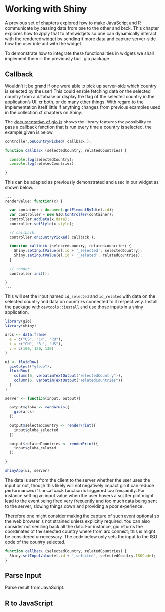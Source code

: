 # Working with Shiny

A previous set of chapters explored how to make JavaScript and R communicate by passing data from one to the other and back. This chapter explores how to apply that to htmlwidgets so one can dynamically interact with the rendered widget by sending it more data and capture server-side how the user interact with the widget.

To demonstrate how to integrate these functionalities in widgets we shall implement them in the previously built gio package.

## Callback {-}

Wouldn't it be grand if one were able to pick up server-side which country is selected by the user! This could enable fetching data on the selected country from a database or display the flag of the selected country in the application's UI, or both, or do many other things. With regard to the implementation itself little if anything changes from previous examples used in the collection of chapters on Shiny.

The [documentation of gio.js](https://giojs.org/html/docs/callbackPicked.html) shows the library features the possibility to pass a callback function that is run every time a country is selected, the example given is below.

```js
controller.onCountryPicked( callback );

function callback (selectedCountry, relatedCountries) {

  console.log(selectedCountry);
  console.log(relatedCountries);

}
```

This can be adapted as previously demonstrated and used in our widget as shown below.

```js
...
renderValue: function(x) {

  var container = document.getElementById(el.id);
  var controller = new GIO.Controller(container);
  controller.addData(x.data);
  controller.setStyle(x.style);

  // callback
  controller.onCountryPicked( callback );

  function callback (selectedCountry, relatedCountries) {
    Shiny.setInputValue(el.id + '_selected', selectedCountry);
    Shiny.setInputValue(el.id + '_related', relatedCountries);
  }

  // render
  controller.init();

}
...
```

This will set the input named `id_selected` and `id_related` with data on the selected country and data on countries connected to it respectively. Install the package with `devtools::install` and use those inputs in a shiny application.

```r
library(gio)
library(shiny)

arcs <- data.frame(
  e = c("US", "CN", "RU"),
  i = c("CN", "RU", "US"),
  v = c(100, 120, 130)
)

ui <- fluidRow(
  gioOutput("globe"),
  fluidRow(
    column(6, verbatimTextOutput("selectedCountry")),
    column(6, verbatimTextOutput("relatedCountries"))
  )
)

server <- function(input, output){

  output$globe <- renderGio({
    gio(arcs)
  })

  output$selectedCountry <- renderPrint({
    input$globe_selected
  })

  output$relatedCountries <- renderPrint({
    input$globe_related
  })

}

shinyApp(ui, server)
```

The data is sent from the client to the server whether the user uses the input or not, though this likely will not negatively impact gio it can reduce performances if the callback function is triggered too frequently. For instance setting an input value when the user hovers a scatter plot might lead to the event being fired very frequently and too much data being sent to the server, slowing things down and providing a poor experience.

Therefore one might consider making the capture of such event optional so the web browser is not strained unless explicitly required. You can also consider not sending back all the data. For instance, gio returns the coordinates of the selected country where from arc connect; this is might be considered unnecessary. The code below only sets the input to the ISO code of the country selected.

```js
function callback (selectedCountry, relatedCountries) {
  Shiny.setInputValue(el.id + '_selected', selectedCountry.ISOCode);
}
```

## Parse Input {-}

Parse result from JavaScript.

## R to JavaScript {-}

